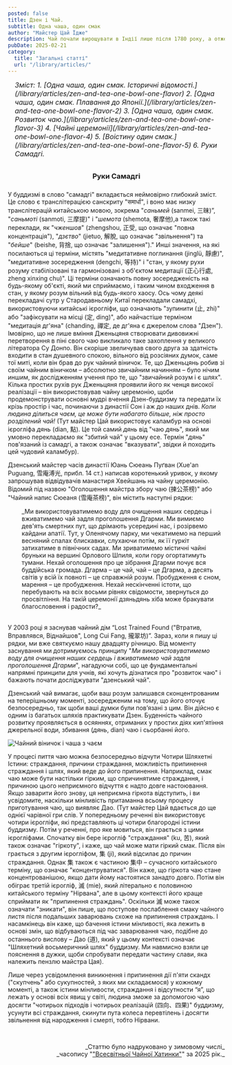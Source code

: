 ```yaml
---
posted: false
title: Дзен і Чай.
subtitle: Одна чаша, один смак
author: "Майстер Цай Їдже"
description: Чай почали вирощувати в Індії лише після 1780 року, а отже жодного зв'язку поміж чаєм і раннім Буддизмом у Індії не існувало. Як Дзен і чай виявилися настільки глибоко взаємопов'язаними, що стали "одним цілим"?
pubDate: 2025-02-21
category: 
  title: "Загальні статті"
  url: "/library/articles/"
---
```



<section style="font-size: 1rem; font-style: italic; padding-left: 1rem; margin-bottom: 2rem;">
    Зміст:
    1. [Одна чаша, один смак. Історичні відомості.](/library/articles/zen-and-tea-one-bowl-one-flavor)
    2. [Одна чаша, один смак. Плавання до Японії.](/library/articles/zen-and-tea-one-bowl-one-flavor-2)
    3. [Одна чаша, один смак. Розвиток чаю.](/library/articles/zen-and-tea-one-bowl-one-flavor-3)
    4. [Чайні церемонії](/library/articles/zen-and-tea-one-bowl-one-flavor-4)
    5. [Воістину один смак.](/library/articles/zen-and-tea-one-bowl-one-flavor-5)
    6. Руки Самадгі.
</section>

<h3 style="text-align: center; margin-bottom: 1.5rem;">Руки Самадгі</h3>

У буддизмі в слово "самадгі" вкладається неймовірно глибокий зміст. Це слово є транслітерацією санскриту "समार्धा", і воно має низку транслітерацій китайською мовою, зокрема "_саньмей_ (sanmei, 三昧)”, "_саньмоті_ (sanmoti, 三摩提)" і "_шемота_ (shemota, 奢摩他),а також такі переклади, як "_чженшов_" (zhengshou, 正受, що означає "повна концентрація"), "_дзєтво_" (jietuo, 解脫, що означає "звільнення") та "_бейше_" (beishe, 背捨, що означає "залишення")." Инші значення, на які посилаються ці терміни, містять "медитативне поглинання (jinglü, 靜慮)", "медитативне зосередження (dengchi, 等持)" і "стан, у якому рухи розуму стабілізовані та гармонізовані з об'єктом медитації (正心行處, zheng xinxing chu)". Ці терміни означають повну зосередженість на будь-якому об'єкті, який ми сприймаємо, і таким чином входження в стан, у якому розум вільний від будь-якого хаосу. Ось чому деякі перекладачі сутр у Стародавньому Китаї перекладали самадхі, використовуючи китайські ієрогліфи, що означають "зупинити (止, zhi)" або "зафіксувати на місці (定, ding)", або найчастіше терміном "медитація дг'яна" (chanding, 禪定, де дг'яна є джерелом слова "Дзен"). Імовірно, що не лише вміння Дженьцяня створювати дивовижні перетворення в піні свого чаю викликало таке захоплення у великого літератора Су Донпо. Він скоріше звеличував свого друга за здатність входити в стан душевного спокою, вільного від розсіяних думок, саме тої миті, коли він брав до рук чайний віничок. Те, що Дженьцянь робив зі своїм чайним віничком – абсолютно звичайним начинням – було нічим иншим, як дослідженням учення про те, що "звичайний розум і є шлях". Кілька простих рухів рук Дженьцяня проявили його як ченця високої реалізації – він використовував чайну церемонію, щоби продемонструвати основні мудрі вчення Дзен-буддизму та передати їх крізь простір і час, починаючи з династії Сон і аж до наших днів. _Коли людина ділиться чаєм, це може бути набагато більше, ніж просто розділений чай!_ (Тут майстер Цай використовує каламбур на основі ієрогліфа _дянь_ (dian, 點). Це той самий _дянь_ від "чаю _дянь_", який ми умовно перекладаємо як "збитий чай" у цьому есе. Термін "_дянь_" пов'язаний із самадгі, а також означає "вказувати", звідки й походить цей чудовий каламбур).

Дзенський майстер часів династії Юань Сюеань Пуґван (Xue'an Puguang, 雪庵溥光, прибл. 14 ст.) написав коротенький уривок, у якому запрошував відвідувачів манастиря Хвейшань на чайну церемонію. Відомий під назвою "Оголошення майстра збору чаю (揀公茶榜)" або "Чайний напис Сюеаня (雪庵茶榜)", він містить наступні рядки:

<section style="margin: 0 0 1rem 0; padding: 0 0 1rem 2rem;">
_Ми використовуватимемо воду для очищення наших сердець і вживатимемо чай задля проголошення Дгарми. Ми вимиємо дев'ять смертних пут, що дрімають усередині нас, і розірвемо кайдани апатії. Тут, у Оленячому парку, ми чекатимемо на перший весняний спалах блискавки, слухаючи потім, як її гуркіт затихатиме в північних садах. Ми зриватимемо містичні чайні бруньки на вершині Орлового Шпиля, коли гору огортатимуть тумани. Нехай оголошення про це зібрання Дгарми почує вся буддійська громада. Дгарма – це чай, чай – це Дгарма, а десять світів у всій їх повноті – це справжній розум. Пробудження є сном, марення – це пробудження. Нехай нескінченні істоти, що перебувають на всіх восьми рівнях свідомости, звернуться до просвітління. На такій церемонії дзяньдянь хіба може бракувати благословення і радости?_
</section>

У 2003 році я заснував чайний дім “Lost Trained Found ("Втратив, Вправлявся, Віднайшов", Long Cui Fang, 攏翠坊)”. Зараз, коли я пишу ці рядки, ми вже святкуємо нашу двадцяту річницю. Від моменту заснування ми дотримуємось принципу "_Ми використовуватимемо воду для очищення наших сердець і вживатимемо чай задля проголошення Дгарми_", нагадуючи собі, що це фундаментальні напрямні принципи для учнів, які хочуть дізнатися про "розвиток чаю" і бажають почати досліджувати "дзенський чай".

Дзенський чай вимагає, щоби ваш розум залишався сконцентрованим на теперішньому моменті, зосередженим на тому, що його оточує безпосередньо, так щоби ваші думки були пов’язані з цим. Він дійсно є одним із багатьох шляхів практикувати Дзен. Буденність чайного розвитку проявляється в осяяннях, отриманих у простих діях кип'ятіння джерельної води, збивання (_дянь_, dian) чаю і сьорбанні його.

<Image class="align-center" src={Image1} alt="Чайний віничок і чаша з чаєм" />

У процесі пиття чаю можна безпосередньо відчути Чотири Шляхетні Істини: страждання, причини страждання, можливість припинення страждання і шлях, який веде до його припинення. Наприклад, смак чаю може бути настільки гірким, що спричинятиме страждання, і причиною цього неприємного відчуття є надто довге настоювання. Якщо заварити його знову, ця неприємна гіркота відступить, і ви усвідомите, наскільки мінливість притаманна всьому процесу приготування чаю, що виявляє Дао. (Тут майстер Цай вдається до ще однієї чарівної гри слів. У попередньому реченні він використовує чотири ієрогліфи, які представляють ці чотири благородні істини буддизму. Потім у реченні, про яке мовиться, він грається з цими ієрогліфами. Спочатку він бере ієрогліф "страждання" (ku, 苦), який також означає "гіркоту", і каже, що чай може мати гіркий смак. Після він грається з другим ієрогліфом, 集 (ji), який відсилає до причин страждання. Однак 集 також є частиною 集中 – сучасного китайського терміну, що означає "концентруватися". Він каже, що гіркота чаю стане концентрованішою, якщо дати йому настоятися занадто довго. Потім він обіграє третій ієрогліф, 滅 (mie), який літерально є половиною китайського терміну "Нірвана", але в цьому контексті його краще сприймати як "припинення страждань". Оскільки 滅 може також означати "зникати", він пише, що поступове послаблення смаку чайного листя після подальших заварювань схоже на припинення страждань. І насамкінець він каже, що бачення істини мінливості, яка лежить в основі змін, що відбуваються під час заварювання чаю, подібне до останнього вислову – Дао (道), який у цьому контексті означає "Шляхетний восьмеричний шлях" буддизму. Ми навмисно взяли це пояснення в дужки, щоби спробувати передати частину слави, яка належить пензлю майстра Цая).

Лише через усвідомлення виникнення і припинення дії п'яти скандх ("скупчень" або сукупностей, з яких ми складаємося) у кожному моменті, а також істини мінливости, страждання і відсутности “я”, що лежать у основі всіх явищ у світі, людина зможе за допомогою чаю досягти "чотирьох підходів і чотирьох реалізацій (四向、四果)" буддизму, усунути всі страждання, скинути пута колеса перевтілень і досягти звільнення від народження і смерті, тобто Нірвани.

<p>&nbsp;</p>
<p align="right" style="font-size: 0.9rem;">_Статтю було надруковано у зимовому числі_<br />_часопису "<a href="http://www.globalteahut.org/" target="_blank" rel="noopener noreferrer">"Всесвітньої Чайної Хатинки"</a>" за 2025 рік._</p>